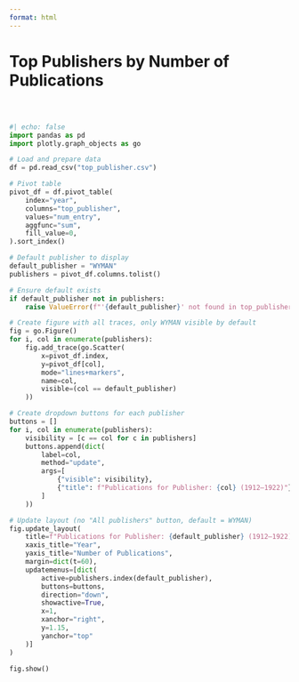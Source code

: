 ```yaml
---
format: html
---
```



<h1 class="page-top">Top Publishers by Number of Publications</h1>

<div style="margin-top: 60px;"></div>

```python
#| echo: false
import pandas as pd
import plotly.graph_objects as go

# Load and prepare data
df = pd.read_csv("top_publisher.csv")

# Pivot table
pivot_df = df.pivot_table(
    index="year",
    columns="top_publisher",
    values="num_entry",
    aggfunc="sum",
    fill_value=0,
).sort_index()

# Default publisher to display
default_publisher = "WYMAN"
publishers = pivot_df.columns.tolist()

# Ensure default exists
if default_publisher not in publishers:
    raise ValueError(f"'{default_publisher}' not found in top_publisher column.")

# Create figure with all traces, only WYMAN visible by default
fig = go.Figure()
for i, col in enumerate(publishers):
    fig.add_trace(go.Scatter(
        x=pivot_df.index,
        y=pivot_df[col],
        mode="lines+markers",
        name=col,
        visible=(col == default_publisher)
    ))

# Create dropdown buttons for each publisher
buttons = []
for i, col in enumerate(publishers):
    visibility = [c == col for c in publishers]
    buttons.append(dict(
        label=col,
        method="update",
        args=[
            {"visible": visibility},
            {"title": f"Publications for Publisher: {col} (1912–1922)"}
        ]
    ))

# Update layout (no "All publishers" button, default = WYMAN)
fig.update_layout(
    title=f"Publications for Publisher: {default_publisher} (1912–1922)",
    xaxis_title="Year",
    yaxis_title="Number of Publications",
    margin=dict(t=60),
    updatemenus=[dict(
        active=publishers.index(default_publisher),
        buttons=buttons,
        direction="down",
        showactive=True,
        x=1,
        xanchor="right",
        y=1.15,
        yanchor="top"
    )]
)

fig.show()


```
